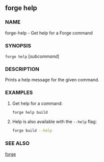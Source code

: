 ## forge help

### NAME

forge-help - Get help for a Forge command

### SYNOPSIS

`forge help` [*subcommand*]

### DESCRIPTION

Prints a help message for the given command.

### EXAMPLES

1. Get help for a command:

   ```sh
   forge help build
   ```

2. Help is also available with the `--help` flag:
   ```sh
   forge build --help
   ```

### SEE ALSO

[forge](/reference/forge/forge.mdx)
